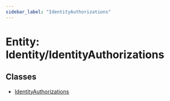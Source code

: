 ```yaml
---
sidebar_label: "IdentityAuthorizations"
---
```


# Entity: Identity/IdentityAuthorizations

## Classes

- [IdentityAuthorizations](classes/IdentityAuthorizations.mdx)
